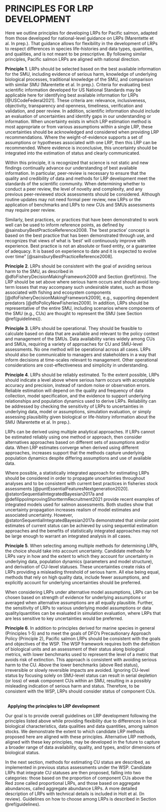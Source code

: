 # PRINCIPLES FOR LRP DEVELOPMENT {#principles}



\begin{tcolorbox}[sharp corners, boxrule=0.2mm]
\subsection*{Key Points:}
\begin{itemize}
\item Principles for identifying Pacific salmon LRPs are adapted from national guidance on LRPs as:
\item \textbf{Principle 1.} LRPs should be selected based on the best available information 
\item \textbf{Principle 2.} LRPs should be consistent with the goal of avoiding serious harm 
\item \textbf{Principle 3.} LRPs should be operational, i.e., feasible to calculate and relevant to policy and management
\item \textbf{Principle 4.} LRPs should be reliably estimatable 
\item \textbf{Principle 5.} When selecting among multiple methods for determining LRPs, the choice should take into account uncertainty 
\item \textbf{Principle 6.} Pacific salmon LRPs should be consistent with the goals and objectives of the WSP
\item These principles are intended to guide our approach for developing Pacific salmon LRPs while providing flexibility due to differences in local biological characteristics, data qualities and data quantities, among salmon stocks. 
\end{itemize}
\end{tcolorbox}

Here we outline principles for developing LRPs for Pacific salmon, adapted from those developed for national-level guidance on LRPs (Marentette et al. In prep.). That guidance allows for flexibility in the development of LRPs to respect differences in species life-histories and data types, quantities, and qualities, and is not meant to be prescriptive. By following similar principles, Pacific salmon LRPs are aligned with national direction. 



**Principle 1**. LRPs should be selected based on the best available information for the SMU, including evidence of serious harm, knowledge of underlying biological processes, traditional knowledge of the SMU, and comparison with similar SMU (Marentette et al. In prep.). Criteria for evaluating best scientific information developed for US National Standards may be applicable here for identifying best available information for LRPs [@USCodeFederal2021]. These criteria are: relevance, inclusiveness, objectivity, transparency and openness, timeliness, verification and validation, and peer review.  In addition, scientific information should include an evaluation of uncertainties and identify gaps in our understanding or information. When uncertainty exists in which LRP estimation method is most appropriate or from various assumptions within a single LRP, these uncertainties should be acknowledged and considered when providing LRP recommendations. Where the weight-of-evidence supports a set of assumptions or hypotheses associated with one LRP, then this LRP can be recommended. Where evidence is inconclusive, this uncertainty should be integrated into the estimation of status and clearly communicated.

Within this principle, it is recognized that science is not static and new findings continually advance our understanding of best available information. In particular, peer-review is necessary to ensure that the quality and credibility of data and methods for LRP development meet the standards of the scientific community. When determining whether to conduct a peer review, the level of novelty and complexity, and any previous peer-reviewed stock assessments should be considered. Although routine updates may not need formal peer review, new LRPs or the application of benchmarks and LRPs to new CUs and SMUs assessments may require peer review.  

Similarly, best practices, or practices that have been demonstrated to work well can be used to inform reference points, as defined by @sainsburyBestPracticeReference2008. The ‘best practice’ concept is based on the best practice that has been demonstrated through use, and recognizes that views of what is ‘best’ will continuously improve with experience. Best practice is not an absolute or fixed entity, or a guarantee of adequacy. It is based on experience to date and it is expected to evolve over time" [@sainsburyBestPracticeReference2008].


**Principle 2**. LRPs should be consistent with the goal of avoiding serious harm to the SMU, as described in @dfoFisheryDecisionMakingFramework2009 and Section \@ref(intro). The LRP should be set above where serious harm occurs and should avoid long-term losses that may accompany such undesirable states, such as those associated with fishing and ecosystem components [@dfoFisheryDecisionMakingFramework2009], e.g.,  supporting dependent predators [@dfoPolicyNewFisheries2009]. In addition, LRPs should be representative of the entire SMU, including scenarios where components of the SMU (e.g., CUs) are thought to represent the SMU (see Section \@ref(guidelines)). <!--CH: I have added this last sentence to align with Marentette et al. principle 2, below. However, it does sound a little awkward here.-->

<!--Marentette et al Principle 2:
2.1	Indicators and LRPs should be at minimum conceptually linked to one or more interpretations of serious harm such as impaired recruitment, productivity, resilience or ability to recover from perturbation.  
2.2	Indicators and LRPs should be representative of the entire stock.
2.3	Indicators should generally be proportional to the stock attributes they are intended to represent.
"Under a default assumption that loss of stock structure is serious harm and is to be avoided, the configuration of indicator(s) chosen should typically be representative of the entire “stock.” This could include scenarios where representative or index subcomponents are monitored or combined in various ways to represent the entire “stock.” Indicators should also proportionality with stock attributes they are intended to measure (e.g., CPUE should be an acceptable proxy for stock size), particularly when management measures respond but the relative importance of these characteristics in driving the choice of indicator may be context-dependent"-->
<!--CH: collapse this principle  into principles 1 and 2 based on discussions with NHQ 14 Jan 2022-->

<!--CH to consider further emphasizing possibility of using TK for identifying LRPs in other places in this WP?-->

**Principle 3**. LRPs should be operational. They should be feasible to calculate based on data that are available and relevant to the policy context and management of the SMUs. Data availability varies widely among CUs and SMUs, requiring a variety of approaches for CU and SMU-level assessments. No one method will be operational across all cases.  LRPs should also be communicable to managers and stakeholders in a way that inform decisions at time-scales relevant to management. Other operational considerations are cost-effectiveness and simplicity in understanding. 

<!-- CW: How is this different from the previous principle, "based on best available information" I suggest we leave this principle with just the relevant to the policy and easy to communicate (although I think that "easy" is debatable, I would not say that Sgen and SPR40 are easy to communicate, I don't think most people understand them, but they can be used to inform decisions) 
CH: this idea of 'feasible to calculate' came from Julie's recap at the TESA workshop where she mentioned how participants interpreted 'operational'. I'd prefer to leave in for now, but can take out in a later draft.
-->

<!--CH consider Marentette et al.: 

"3.1	At minimum, indicators and LRPs should be feasible to estimate on time scales relevant for management.
3.2	Consider what indicators are most useful for harvest strategies.
3.3	While status relative to the LRP triggers the need for a rebuilding plan, reference points in general do not need to be operational control points in harvest control rules.
3.4	Consider how often LRP estimates will be updated.
3.5	Consider how advice on stock status will be given.
3.6	While there is no universal choice, weigh benefits and challenges of less common indicators and LRPs.
LRPs are part of harvest strategies and success in achieving an objective to avoid serious harm to the stock (and more broadly, the sustainability of the fishery) will depend on other elements such as target harvest rates, tolerable risks of breaching limits and over timeframes risks are considered, not just the LRP.
At minimum, indicators, LRPs and therefore status should be feasible to measure or estimate. Other operational reasons to consider indicators, LRPs or status metrics may be: cost-effectiveness (impacting the ease and frequency of estimating stock status), communicability (affecting the ease of understanding), simplicity, the role that LRPs or stock status may play in HCRs or triggering the need for a rebuilding plan, or the need to estimate stock status to evaluate either trends over time or performance of management measures. These reasons are not mutually exclusive, and the relative priority of reasons that make a choice of indicator, LRP or metric of status “operationally useful” will be context-dependent, both within or across traditional versus procedural paradigms."
-->

**Principle 4**. LRPs should be reliably estimated. To the extent possible, LRPs should indicate a level above where serious harm occurs with acceptable accuracy and precision, instead of random noise or observation errors. Reliable estimation will depend on the quality and frequency of data collection, model specification, and the evidence to support underlying relationships and population dynamics used to derive LRPs. Reliability can be addressed by checking the sensitivity of LRPs to uncertainties in underlying data, model or assumptions, simulation evaluation, or simply assessing plausibility given biological or life-history information about the SMU (Marentette et al. In prep.).

LRPs can be derived using multiple analytical approaches. If LRPs cannot be estimated reliably using one method or approach, then consider alternatives approaches based on different sets of assumptions and/or data. When LRP estimates converge when derived using different approaches, increases support that the methods capture underlying population dynamics despite differing assumptions and use of available data.

<!--RE: pgh below
CW: 'statistically integrated' or sequential Bayes? i.e. sampling from posterior. 
CH: I think the point of Staton et al. 2017 is that for salmon, statistical integration wasn't always essential and the standard sequential approach may be sufficient in many cases (though underestimating uncertainty). I don't think they necessarily recommended Bayes over frequentest. For the watershed-area model, I used TMB, but draw random draws from 95%CI of SREP to get uncertainties in benchmarks. We used TMB to minimize estimation time as we thought we would be running simulation evaluations.  So, I'd prefer not to include recommendation on Bayes vs Freq analyses. However, instead of recommending integrated analyses always,  we could recommend that it be considered. 
ÇW: agreed. --> 

Where possible, a statistically integrated approach for estimating LRPs should be considered in order to propagate uncertainties throughout analyses and to be consistent with current best practices in fisheries stock assessments [@puntEssentialFeaturesNextgeneration2020]. @statonSequentialIntegratedBayesian2017a and @defilippoImprovingShorttermRecruitment2021 provide recent examples of integrated models used for salmon assessments. Both studies show that uncertainty propagation increases realism of model estimates and associated uncertainty. However, @statonSequentialIntegratedBayesian2017a demonstrated that similar point estimates of current status can be achieved by using sequential estimation approaches and the benefits of statistically integrated approaches may not be large enough to warrant an integrated analysis in all cases. 


<!--CH: consider Marentette et al: 
"4.1	Check for consistency and robustness of estimates to uncertainties.
4.2	Consider whether estimates are plausible given other information about the stock.
4.3	Consider using historical or empirical proxies if direct estimates are unreliable.
4.4	Consider the quality of input data.
4.5	Consider smoothing to address inter-annual variability.
4.6	Consider simulation testing of estimability.
Reliable estimation of limit reference points or stock status metrics can mean acceptable consistency, accuracy or precision of estimates (i.e., acceptably low variance or low bias),  and robustness to a range of possible uncertainties (assumptions, stock scale, data points and/or model structure). Reliability of reference points or status may also depend on reliable and consistent data collection. Reliability may be evaluated by examining uncertainty in estimates, sensitivity tests, evaluating the reasonableness of assumptions, simulation testing and/or by comparison to other similar stocks.
"
-->

**Principle 5**. When selecting among multiple methods for determining LRPs, the choice should take into account uncertainty<!-- CW: Risk or uncertainty? I think of risk as associated with FM and objectives. i.e. prob of achieving something. LW: Ya I'm not sure on risk vs. uncertainty here. I understand the intent of accounting for uncertainty in data/assumptions. At the same time when I think of risk I think of probability*magnitude of something happening, e.g., risk of climate change impacts on productivity. Uncertainty/assumptions in data and methods result in a risk of an LRP not being set above the point where serious harm occurs. Also, I think of setting an LRP at a certain probability of the SMU not reaching the point of serious harm (as mentioned in Ch 1 and in Kronlund et al. 2018). Is what we're trying to get at here that selection of methods should be precautionary, as in http://publications.gc.ca/collections/Collection/CP22-70-2003E.pdf ?  -->. Candidate methods for LRPs vary in how and the extent to which they account for uncertainty in underlying data, population dynamics (parameters and model structure), and derivation of CU-level statuses. These uncertainties create risks of LRPs providing a misleading threshold of serious harm. All else being equal, methods that rely on high quality data,  include fewer assumptions, and explicitly account for underlying uncertainties should be preferred. 

When considering LRPs under alternative model assumptions, LRPs can be chosen based on strength of evidence for underlying assumptions or averaged when alternative assumptions are all equally plausible. Further, the sensitivity of LRPs to various underlying model assumptions or data quality/quantities can be evaluated in simulation evaluation, where LRPs that are less sensitive to key uncertainties would be preferred.


<!--CH: This principle supports use of ppn-based LRPs over aggregate abundance-based LRPs (b/c of uncertain assumptions in LR), with some justification for considering aggregate abundance-based LRPs that are statistically integrated so account of uncertainty in CU benchmarks. I have added to chapter on guidelines  -->

<!--CH: from Marentette et al:
Principle 5: When selecting from multiple alternatives, the choice of stock status indicators and LRPs should take into account risk.
5.1	If working with fixed values?, consider averaging among plausible alternatives.
5.2	Consider the highest of several plausible alternatives.
5.3	Evaluate plausible LRPs with simulation.

-->


**Principle 6**.  In addition to principles derived for marine species in general (Principles 1-5) and to meet the goals of DFO's Precautionary Approach Policy (Principle 2), Pacific salmon LRPs should be consistent with the goals and objectives of the WSP. The WSP framework requires both the definition of biological units and an assessment of their status along biological metrics, with lower benchmarks used to represent the level of a metric that avoids risk of extinction. This approach is consistent with avoiding serious harm to the CU. Above the lower benchmarks (above Red status), irreversible or slowly reversible impacts are avoided.  Ignoring CU-level status by focusing solely on SMU-level status can result in serial depletion (or loss) of weak component CUs within an SMU, resulting in a possibly misleading indication of serious harm and status. Therefore, to be consistent with the WSP, LRPs should consider status of component CUs.

<!--CH: the following 2 lines give a line break before the next heading-->
\
&nbsp;
**Applying the principles to LRP development**

Our goal is to provide overall guidelines on LRP development following the principles listed above while providing flexibility due to differences in local biological characteristics, data qualities and data quantities, among salmon stocks. We demonstrate the extent to which candidate LRP methods proposed here are aligned with these principles. Alternative LRP methods, aligned with these key principles, may be developed in the future to capture a broader range of data availability, quality, and types, and/or dimensions of biological status.

In the next section, methods for estimating CU status are described, as implemented in previous status assessments under the WSP. Candidate LRPs that integrate CU statuses are then proposed, falling into two categories: those based on the proportion of component CUs above the Red zone called proportional LRPs, and those based on aggregate abundances, called aggregate abundance LRPs.  A more detailed description of LRPs with technical details is included in Holt et al. (In review). Guidelines on how to choose among LRPs is described in Section \@ref(guidelines). 




